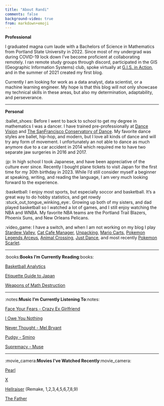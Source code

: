 ```yaml
---
title: "About Randi"
comments: false
background-video: true
from: markdown+emoji
---
```


**Professional**

I graduated magna cum laude with a Bachelors of Science in Mathematics from Portland State University in 2022. Since most of my undergrad was during COVID-19 lock down I've become proficient at collaborating remotely. I ran remote study groups through discord, participated in the GIS (Geographic Information Systems) club, spoke virtually at [G.I.S. in Action](https://gisinaction2021.sched.com/directory/speakers), and in the summer of 2021 created my first blog.

Currently I am looking for work as a data analyst, data scientist, or a machine learning engineer. My hope is that this blog will not only showcase my technical skills in these areas, but also my determination, adaptability, and perseverance.

------------------------------------------------------------------------

**Personal**

:ballet_shoes: Before I went to back to school to get my degree in mathematics I was a dancer. I have trained pre-professionally at [Dance Vision](https://www.dancevisionusa.com/) and [The SanFrancisco Conservatory of Dance](https://sfcdblog.wordpress.com/). My favorite dance styles are ballet, hip-hop, and modern, but I love all kinds of dance and will try any form of movement. I unfortunately an not able to dance as much anymore due to a car accident in 2014 which required me to have two separate jaw surgeries in 2016 and 2017.

:jp: In high school I took Japanese, and have been appreciative of the culture ever since. Recently I bought plane tickets to visit Japan for the first time for my 30th birthday in 2023. While I'd still consider myself a beginner at speaking, writing, and reading the language, I am very much looking forward to the experience.

:basketball: I enjoy most sports, but especially soccor and basketball. It's a great way to do hobby statistics, and get rowdy :stuck_out_tongue_winking_eye:. Growing up both of my sisters, and dad played basketball so I watched a lot of games, and I still enjoy watching the NBA and WNBA. My favorite NBA teams are the Portland Trail Blazers, Phoenix Suns, and New Orleans Pelicans. 

:video_game: I have a switch, and when I am not working on my blog I play [Stardew Valley](https://www.nintendo.com/store/products/stardew-valley-switch/), [Cat Cafe Manager](https://www.nintendo.com/store/products/cat-cafe-manager-switch/), [Unpacking](https://www.nintendo.com/store/products/unpacking-switch/), [Mario Carts](https://www.nintendo.com/store/products/mario-kart-8-deluxe-switch/), [Pokemon Legends Arceus](https://www.nintendo.com/store/products/pokemon-legends-arceus-switch/), [Animal Crossing](https://www.nintendo.com/store/products/animal-crossing-new-horizons-switch/), [Just Dance](https://www.nintendo.com/store/products/just-dance-switch/), and most recently [Pokemon Scarlet](https://www.nintendo.com/pokemon-scarlet-violet/).

------------------------------------------------------------------------

:books:**Books I'm Currently Reading**:books:

[Basketball Analytics](https://www.amazon.com/Basketball-Analytics-Objective-Strategies-Understanding/dp/1492923176/ref=pd_bxgy_img_sccl_1/139-9559542-4708158?pd_rd_w=PgVSG&content-id=amzn1.sym.7f0cf323-50c6-49e3-b3f9-63546bb79c92&pf_rd_p=7f0cf323-50c6-49e3-b3f9-63546bb79c92&pf_rd_r=T2F994YDQV6G0J1S2E58&pd_rd_wg=iLkda&pd_rd_r=105a4c21-7e17-4938-84af-07a897041615&pd_rd_i=1492923176&psc=1)

[Etiquette Guide to Japan](https://www.amazon.com/Etiquette-Guide-Japan-Rules-Difference/dp/4805313617)

[Weapons of Math Destruction](https://www.amazon.com/Weapons-Math-Destruction-Increases-Inequality/dp/0553418815)

------------------------------------------------------------------------

:notes:**Music I'm Currently Listening To**:notes:

[Face Your Fears - Crazy Ex Girlfriend](https://www.youtube.com/watch?v=brzZQBSVMX0)

[I Owe You Nothing](https://www.youtube.com/watch?v=UUWid7BetA8)

[Never Thought - Mel Bryant](https://www.youtube.com/watch?v=WqsIZQt29Ag)

[Pudgy - Smino](https://www.youtube.com/watch?v=vYDTxajCnfU)

[Supremacy - Muse](https://www.youtube.com/watch?v=avM_UsVo0IA)

------------------------------------------------------------------------

:movie_camera:**Movies I've Watched Recently**:movie_camera:

[Pearl](https://www.imdb.com/title/tt18925334/)

[X](https://www.imdb.com/title/tt13560574/?ref_=ttls_li_i)

[Hellraiser](https://en.wikipedia.org/wiki/Hellraiser_(franchise)) (Remake, 1,2,3,4,5,6,7,8,9)

[The Father](https://en.wikipedia.org/wiki/The_Father_(2020_film))
